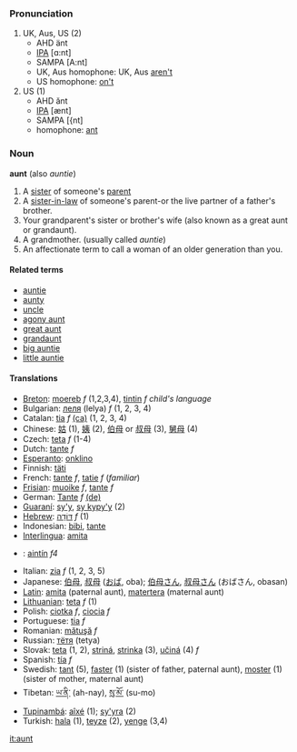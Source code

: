 === Pronunciation ===
# UK, Aus, US (2)
#* AHD änt
#* [[IPA]] [ɑ:nt]
#* SAMPA [A:nt]
#* UK, Aus homophone: UK, Aus [[aren't]]
#* US homophone: [[on't]]
# US (1)
#* AHD ănt
#* [[IPA]] [ænt]
#* SAMPA  [{nt]
#* homophone: [[ant]]

===Noun===
'''aunt''' (also ''auntie'')

#A [[sister]] of someone's [[parent]]
#A [[sister-in-law]] of someone's parent-or the live partner of a father's brother.
#Your grandparent's sister or brother's wife (also known as a great aunt or grandaunt).
#A grandmother. (usually called ''auntie'') 
#An affectionate term to call a woman of an older generation than you.

====Related terms====
*[[auntie]]
*[[auntie|aunty]]
*[[uncle]]
*[[agony aunt]]
*[[great aunt]]
*[[grandaunt]]
*[[big auntie]] 
*[[little auntie]]

====Translations====
*[[Breton]]: [[moereb]] ''f'' (1,2,3,4), [[tintin]] ''f'' ''child's language''
*Bulgarian: [[леля]] (lelya) ''f'' (1, 2, 3, 4)
*Catalan: [[tia]] ''f'' [[:ca:tia|(ca)]] (1, 2, 3, 4)
*Chinese: [[姑]] (1), [[姨]] (2), [[伯母]] or [[叔母]] (3), [[舅母]] (4)
*Czech: [[teta]] ''f'' (1-4)
*Dutch: [[tante]] ''f''
*[[Esperanto]]: [[onklino]]
*Finnish: [[täti]]
*French: [[tante]] ''f'', [[tatie]] ''f'' (''familiar'')
*[[Frisian]]: [[muoike]] ''f'', [[tante]] ''f''
*German: [[Tante]] ''f'' [[:de:Tante|(de)]]
*[[Guaraní]]: [[sy'y]], [[sy kypy'y]] (2)
*[[Hebrew]]: [[דּוֹדָה]] ''f'' (1)
*Indonesian: [[bibi]], [[tante]]
*[[Interlingua]]: [[amita]]
*{{ga}}: [[aintín]] ''f4''
*Italian: [[zia]] ''f'' (1, 2, 3, 5)
*Japanese: [[伯母]], [[叔母]] ([[おば]], oba); [[伯母さん]], [[叔母さん]] (おばさん, obasan)
*[[Latin]]: [[amita]] (paternal aunt), [[matertera]] (maternal aunt)
*[[Lithuanian]]: [[teta]] ''f'' (1)
*Polish: [[ciotka]] ''f'', [[ciocia]] ''f''
*Portuguese: [[tia]] ''f''
*Romanian: [[mătuşă]] ''f''
*Russian: [[тётя]] (tetya)
*Slovak: [[teta]] (1, 2), [[striná]], [[strinka]] (3), [[učiná]] (4)  ''f''
*Spanish: [[tía]] ''f''
*Swedish: [[tant]] (5), [[faster]] (1) (sister of father, paternal aunt), [[moster]] (1) (sister of mother, maternal aunt)
*Tibetan: [[ཡ་ནི་]] (ah-nay), [[སུ་མོ་]] (su-mo)
*[[Tupinambá]]: [[aîxé]] (1); [[sy'yra]] (2)
*Turkish: [[hala]] (1), [[teyze]] (2), [[yenge]] (3,4)

[[it:aunt]]